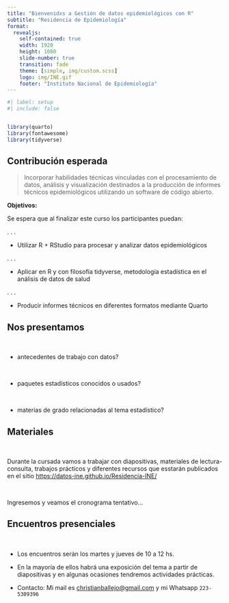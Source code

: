 ```yaml
---
title: "Bienvenidxs a Gestión de datos epidemiológicos con R"
subtitle: "Residencia de Epidemiología"
format: 
  revealjs:
    self-contained: true
    width: 1920
    height: 1080
    slide-number: true
    transition: fade
    theme: [simple, img/custom.scss]
    logo: img/INE.gif
    footer: "Instituto Nacional de Epidemiología"
---
```


```r
#| label: setup
#| include: false


library(quarto)
library(fontawesome)
library(tidyverse)
```

## Contribución esperada

> Incorporar habilidades técnicas vinculadas con el procesamiento de datos, análisis y visualización destinados a la producción de informes técnicos epidemiológicos utilizando un software de código abierto.


**Objetivos:**

Se espera que al finalizar este curso los participantes puedan:

. . .

-   Utilizar R + RStudio para procesar y analizar datos epidemiológicos

. . .

-   Aplicar en R y con filosofía tidyverse, metodología estadística en el análisis de datos de salud

. . .

-   Producir informes técnicos en diferentes formatos mediante Quarto

## Nos presentamos {.invert}

<br>

-   antecedentes de trabajo con datos?

<br>

-   paquetes estadísticos conocidos o usados?

<br>

-   materias de grado relacionadas al tema estadístico?

## Materiales

<br>

Durante la cursada vamos a trabajar con diapositivas, materiales de lectura-consulta, trabajos prácticos y diferentes recursos que esstarán publicados en el sitio <https://datos-ine.github.io/Residencia-INE/>

<br>

Ingresemos y veamos el cronograma tentativo...

## Encuentros presenciales

<br>

-   Los encuentros serán los martes y jueves de 10 a 12 hs.

-   En la mayoría de ellos habrá una exposición del tema a partir de diapositivas y en algunas ocasiones tendremos actividades prácticas.

- Contacto: Mi mail es <christianballejo@gmail.com> y mi Whatsapp `223-5309396`
